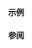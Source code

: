 {{cpp/types/traits/is|1=is_union
|description=
检查 {{tt|T}} 是否为[[cpp/language/union|联合体类型]]。如果 {{tt|T}} 为联合体类型，那么提供的成员常量 {{c|value}} 等于 {{c|true}}。否则，{{c|value}} 等于 {{c|false}}。
|inherit_desc={{tt|T}} 为联合体类型
}}

===示例===
{{example
|code=
#include &lt;type_traits&gt;

struct A {};
static_assert(!std::is_union_v&lt;A&gt;);

typedef union
{
    int a;
    float b;
} B;
static_assert(std::is_union_v&lt;B&gt;);

struct C { B d; };
static_assert(!std::is_union_v&lt;C&gt;);

static_assert(!std::is_union_v&lt;int&gt;);

int main() {}
}}

===参阅===
{{dsc begin}}
{{dsc inc|cpp/types/dsc is_class}}
{{dsc end}}

{{langlinks|de|en|es|fr|it|ja|pt|ru}}